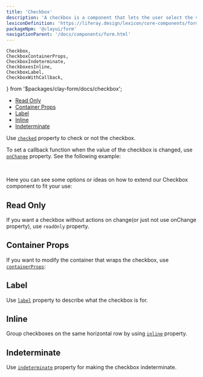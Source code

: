 ```yaml
---
title: 'Checkbox'
description: 'A checkbox is a component that lets the user select the value that is written in its corresponding text label. A user can select multiple checkboxes from a group at the same time.'
lexiconDefinition: 'https://liferay.design/lexicon/core-components/forms/radio-check-toggle/'
packageNpm: '@clayui/form'
navigationParent: '/docs/components/form.html'
---
```


	Checkbox,
	CheckboxContainerProps,
	CheckboxIndeterminate,
	CheckboxesInline,
	CheckboxLabel,
	CheckboxWithCallback,
} from '$packages/clay-form/docs/checkbox';

<div class="nav-toc-absolute">
<div class="nav-toc">

-   [Read Only](#read-only)
-   [Container Props](#container-props)
-   [Label](#label)
-   [Inline](#inline)
-   [Indeterminate](#indeterminate)

</div>
</div>

Use [`checked`](#api-checked) property to check or not the checkbox.

To set a callback function when the value of the checkbox is changed, use [`onChange`](#api-onChange) property. See the following example:

<CheckboxWithCallback />

<br />

Here you can see some options or ideas on how to extend our Checkbox component to fit your use:

## Read Only

If you want a checkbox without actions on change(or just not use onChange property), use <code class="gatsby-code-text">readOnly</code> property.

<Checkbox />

## Container Props

If you want to modify the container that wraps the checkbox, use [`containerProps`](#api-containerProps):

<CheckboxContainerProps />

## Label

Use [`label`](#api-label) property to describe what the checkbox is for.

<CheckboxLabel />

## Inline

Group checkboxes on the same horizontal row by using [`inline`](#api-inline) property.

<CheckboxesInline />

## Indeterminate

Use [`indeterminate`](#api-indeterminate) property for making the checkbox indeterminate.

<CheckboxIndeterminate />
